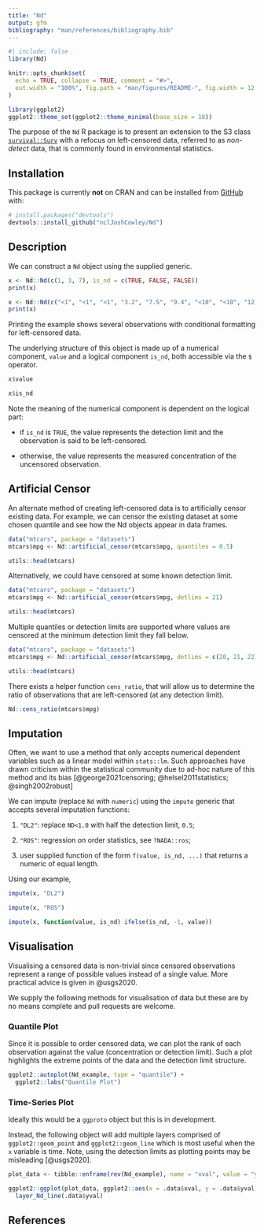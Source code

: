 ```yaml
---
title: "Nd"
output: gfm
bibliography: "man/references/bibliography.bib"
---
```


<!-- README.md is generated from README.Rmd. Please edit that file -->

```r
#| include: false
library(Nd)

knitr::opts_chunk$set(
  echo = TRUE, collapse = TRUE, comment = "#>",
  out.width = "100%", fig.path = "man/figures/README-", fig.width = 12
)

library(ggplot2)
ggplot2::theme_set(ggplot2::theme_minimal(base_size = 18))
```

<!-- badges: start -->
<!-- badges: end -->

The purpose of the `Nd` R package is to present an extension to the S3 class
    [`survival::Surv`](https://rdrr.io/cran/survival/man/Surv.html) with a
    refocus on left-censored data, referred to as *non-detect* data, that is
    commonly found in environmental statistics.



## Installation

This package is currently **not** on CRAN and can be installed from
    [GitHub](https://github.com/) with:

```.r
# install.packages("devtools")
devtools::install_github("nclJoshCowley/Nd")
```



## Description

We can construct a `Nd` object using the supplied generic.

```r
x <- Nd::Nd(c(1, 3, 7), is_nd = c(TRUE, FALSE, FALSE))
print(x)
```

```r
x <- Nd::Nd(c("<1", "<1", "<1", "3.2", "7.5", "9.4", "<10", "<10", "12.1"))
print(x)
```

Printing the example shows several observations with conditional formatting
    for left-censored data.

The underlying structure of this object is made up of a numerical component,
    `value` and a logical component `is_nd`, both accessible via the `$`
    operator.

```r
x$value

x$is_nd
```

Note the meaning of the numerical component is dependent on the logical part:

- if `is_nd` is `TRUE`, the value represents the detection limit
  and the observation is said to be left-censored.

- otherwise, the value represents the measured concentration of the uncensored
  observation.



## Artificial Censor

An alternate method of creating left-censored data is to artificially censor
    existing data.
For example, we can censor the existing dataset at some chosen quantile and 
    see how the Nd objects appear in data frames.

```r
data("mtcars", package = "datasets")
mtcars$mpg <- Nd::artificial_censor(mtcars$mpg, quantiles = 0.5)

utils::head(mtcars)
```

Alternatively, we could have censored at some known detection limit.

```r
data("mtcars", package = "datasets")
mtcars$mpg <- Nd::artificial_censor(mtcars$mpg, detlims = 21)

utils::head(mtcars)
```

Multiple quantiles or detection limits are supported where values are censored
    at the minimum detection limit they fall below.

```r
data("mtcars", package = "datasets")
mtcars$mpg <- Nd::artificial_censor(mtcars$mpg, detlims = c(20, 21, 22))

utils::head(mtcars)
```

There exists a helper function `cens_ratio`, that will allow us to determine
    the ratio of observations that are left-censored (at any detection limit).
    
```r
Nd::cens_ratio(mtcars$mpg)
```



## Imputation

Often, we want to use a method that only accepts numerical dependent variables
    such as a linear model within `stats::lm`.
Such approaches have drawn criticism within the statistical community due to
    ad-hoc nature of this method and its bias
    [@george2021censoring; @helsel2011statistics; @singh2002robust]
    <!-- (Singh & Nocerino, 2002; Helsel, 2011; George et al., 2021). -->
    
We can impute (replace `Nd` with `numeric`) using the `impute` generic that
    accepts several imputation functions:
    
1.  `"DL2"`: replace `ND<1.0` with half the detection limit, `0.5`;

1.  `"ROS"`: regression on order statistics, see `?NADA::ros`;

1.  user supplied function of the form `f(value, is_nd, ...)` that returns
    a numeric of equal length.

Using our example,

```r
impute(x, "DL2")

impute(x, "ROS")

impute(x, function(value, is_nd) ifelse(is_nd, -1, value))
```



## Visualisation

Visualising a censored data is non-trivial since censored observations
    represent a range of possible values instead of a single value.
More practical advice is given in @usgs2020.

We supply the following methods for visualisation of data but these are by no
    means complete and pull requests are welcome.

### Quantile Plot

Since it is possible to order censored data, we can plot the rank of each
    observation against the value (concentration or detection limit).
Such a plot highlights the extreme points of the data and the detection limit
    structure.
    
```r
ggplot2::autoplot(Nd_example, type = "quantile") +
  ggplot2::labs("Quantile Plot")
```

### Time-Series Plot

Ideally this would be a `ggproto` object but this is in development.

Instead, the following object will add multiple layers comprised of
    `ggplot2::geom_point` and `ggplot2::geom_line` which is most useful
    when the `x` variable is time.
Note, using the detection limits as plotting points may be misleading
    [@usgs2020].
```r
plot_data <- tibble::enframe(rev(Nd_example), name = "xval", value = "yval")

ggplot2::ggplot(plot_data, ggplot2::aes(x = .data$xval, y = .data$yval)) +
  layer_Nd_line(.data$yval)
```



## References

::: {#refs}
:::
